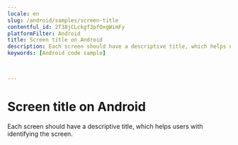 ```yaml
---
locale: en
slug: /android/samples/screen-title
contentful_id: 2T38jCLckgf3pfOxgWimFy
platformFilter: Android
title: Screen title on Android
description: Each screen should have a descriptive title, which helps users with identifying the screen.
keywords: [Android code sample]


	
---
```


# Screen title on Android

Each screen should have a descriptive title, which helps users with identifying the screen.

<CodeSample id="screen-title" locale="en" platform="android"/>